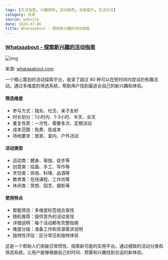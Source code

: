 ```yaml
---
tags: [生活指南, 兴趣探索, 活动推荐, 自我提升, 生活方式]
category: 资源
source: website
date: 2024-07-06
title: Whataaabout - 探索新兴趣的活动指南
---
```


### [Whataaabout - 探索新兴趣的活动指南](https://www.whataaabout.com/)

![img](https://img.mengpeng.tech/i/2024/12/08/67550bbaefc9a.webp)

来源: [whataaabout.com](https://www.whataaabout.com/)

一个精心策划的活动探索平台，收录了超过 80 种可以在短时间内尝试的有趣活动。通过多维度的筛选系统，帮助用户找到最适合自己的新兴趣和体验。

#### 筛选维度
- 参与方式：独处、社交、亲子友好
- 时长划分：1小时内、1-3小时、半天、全天
- 重复性质：一次性、需要多次、定期活动
- 成本范围：免费、低成本
- 场地要求：居家、室内、户外活动

#### 活动类型
- 运动类：健身、瑜伽、徒步等
- 创意类：绘画、手工、写作等
- 烹饪类：烘焙、料理、品酒等
- 教育类：在线课程、工作坊等
- 休闲类：冥想、园艺、摄影等

#### 使用特点
- 智能筛选：多维度标签组合查找
- 随机推荐：提供意外的活动发现
- 详细说明：每个活动都有完整指南
- 难度分级：准备工作和资源需求说明
- 独特性评估：区分常见和独特体验

这是一个帮助人们突破日常惯性、探索新可能的实用平台。通过细致的活动分类和筛选系统，让用户能够根据自己的时间、预算和兴趣找到合适的新体验。 